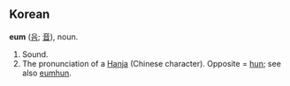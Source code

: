 ==Korean==
'''eum''' ([[음]]; [[音]]), noun.
#Sound.
#The pronunciation of a [[Hanja]] (Chinese character).  Opposite = [[hun]]; see also [[eumhun]].